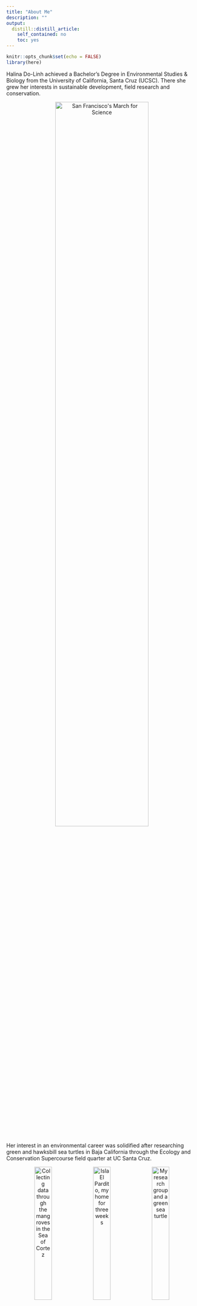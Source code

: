 ```yaml
---
title: "About Me"
description: ""
output:
  distill::distill_article:
    self_contained: no
    toc: yes
---
```


```r
knitr::opts_chunk$set(echo = FALSE)
library(here)
```

Halina Do-Linh achieved a Bachelor’s Degree in Environmental Studies & Biology from the University of California, Santa Cruz (UCSC). There she grew her interests in sustainable development, field research and conservation.

<center>

![](images/about/march-for-science.JPG "San Francisco's March for Science"){width="70%"}
</center>

Her interest in an environmental career was solidified after researching green and hawksbill sea turtles in Baja California through the Ecology and Conservation Supercourse field quarter at UC Santa Cruz.

<center>

![](images/about/halina-mangrove.JPG "Collecting data through the mangroves in the Sea of Cortez"){width="30%"} ![](images/about/el-pardito.JPG "Isla El Pardito, my home for three weeks"){width="30%"} ![](images/about/turtle-group.JPG "My research group and a green sea turtle"){width="30%"}
</center>

After graduating, Halina applied her field research skills to outdoor education, where she taught environmental topics to K-12 students and later, field research methods to University of California undergraduates. 

<center>

![](images/about/cec-granite.JPG "Sweeney Granite Mountains Desert Research Center"){width="30%"} ![](images/about/cec-mark.jpg "Leaving our mark in Granite"){width="30%"} ![](images/about/hd-kelso.JPG "At the top of Kelso Dunes"){width="30%"} ![](images/about/cec-transect.JPG "Setting up transects for our small mammal traps"){width="30.05%"} ![](images/about/cec-kelso.JPG "Group hike to Kelso Dunes"){width="29.51%"} ![](images/about/hd-smm.JPG "Taking measurements of small mammals"){width="30%"} ![](images/about/tent-angelo.JPG "Tent setup at Angelo Coast Range Reserve"){width="30%"} ![](images/about/kitchen-point-reyes.JPG "Breakfast at Point Reyes Field Station"){width="30%"} ![](images/about/fort-ord-van.JPG "Van at Fort Ord Natural Reserve"){width="30%"}
</center>


In 2018, she moved to Los Angeles to work for Heal the Bay, an environmental non-profit focused on safe, clean water. There she garnered support for environmental campaigns including the Safe, Clean Water Program (Measure W) and The California Circular Economy and Plastic Pollution Reduction Act (SB 54 and AB 1080). These campaigns expanded Halina's knowledge of watershed health, environmental justice, and environmental policy. Though these campaigns were successful, she recognized there were data inaccuracies in representation and in metrics. 

<center>

![](images/about/measure-w.JPG "Grassroots environmental advocacy on the LA River. Halina is third from the right."){width="70%"}

</center>


To gain the skills to overcome these data challenges, Halina is studying **[Environmental Data Science at the Bren School of Environmental Science & Management](https://bren.ucsb.edu/masters-programs/master-environmental-data-science)**. After Bren, Halina plans to apply her training in data science to finding equitable solutions for environmental issues affecting urban watersheds.